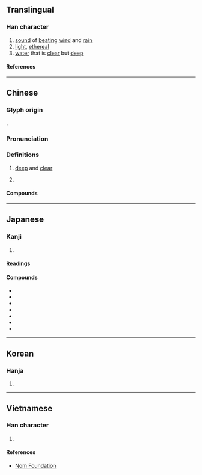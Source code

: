 {{also|潇}}
{{character info/new}}
==Translingual==

===Han character===
{{Han simplified forms|瀟|𤂣|潇|ex=y}}
{{Han char|rn=85|rad=水|as=16|sn=19|four=34127|canj=ETLX|ids=⿰氵蕭}}

# [[sound]] of [[beat]]ing [[wind]] and [[rain]]
# [[light]], [[ethereal]]
# [[water]] that is [[clear]] but [[deep]]

====References====
{{Han ref|kx=0660.080|dkj=18660|dj=1070.020|hdz=31782.020|uh=701F}}

----

==Chinese==
{{zh-forms|s=潇|alt=𤂣}}

===Glyph origin===
{{Han etym}}
{{Han compound|水|蕭|ls=psc|c1=s|c2=p|t1=water}}.

===Pronunciation===
{{zh-pron
|m=xiāo
|c=siu1
|mn=siau
|mn-t=siao1/siou1
|mn-t_note=siao1 - Shantou; siou1 - Chaozhou
|mc=
|oc=y
|cat=a,pn
}}

===Definitions===
{{zh-hanzi}}

# {{lb|zh|of [[water]]}} [[deep]] and [[clear]]
# {{zh-div|水}} {{place|zh|t={{w|Xiao River}}|river|p/Hunan|c/China}}

====Compounds====
{{zh-der|瀟水|瀟湘|瀟湘八景|瀟湘雨|瀟瀟|瀟瀟淅淅|瀟瀟颯颯|瀟灑|瀟灑自若|瀟灑風流|風姿瀟灑|風流瀟灑|洒洒瀟瀟|瀟散|瀟條|瀟森|瀟洒|瀟然|瀟爽|瀟瑟|瀟疏|瀟颯|瀟颾|灑灑瀟瀟|風流瀟洒|風瀟雨晦}}

----

==Japanese==

===Kanji===
{{ja-kanji|grade=|rs=水16}}

# {{defn|lang=ja|sort=水16}}

====Readings====
{{ja-readings
|goon=しち
|kanon=しつ
|on=しょう
|kun=きよし
}}

====Compounds====
{{der-top|Compounds with 瀟}}
* {{ja-r|瀟洒|しょうしゃ}}
* {{ja-r|瀟灑|しょうしゃ}}
* {{ja-r|瀟瀟|しょうしょう}}
* {{ja-r|瀟湘|しょうしょう}}
* {{ja-r|瀟湘君|しょうしょうくん}}
* {{ja-r|瀟湘八景|しょうしょうはっけい}}
* {{ja-r|瀟湘八景図|しょうしょうはっけいず}}
{{der-bottom}}

----

==Korean==

===Hanja===
{{ko-hanja|소}}

# {{defn|lang=ko|sort=水16}}

----

==Vietnamese==

===Han character===
{{vi-readings|rs=水16|reading=tiêu}}

# {{defn|lang=vi|sort=水16}}

====References====
*[http://nomfoundation.org/common/nom_details.php?codepoint=701f Nom Foundation]